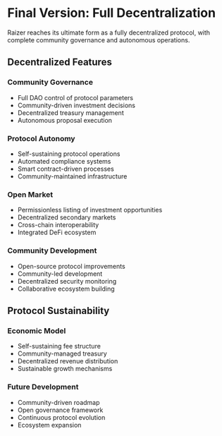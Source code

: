 
# Final Version: Full Decentralization

Raizer reaches its ultimate form as a fully decentralized protocol, with complete community governance and autonomous operations.

<Highlight 
  type="feature"
  title="Complete Decentralization"
  description="Raizer Protocol achieves full decentralization, operating as a true DAO with complete community control and autonomous systems."
/>

## Decentralized Features

### Community Governance
- Full DAO control of protocol parameters
- Community-driven investment decisions
- Decentralized treasury management
- Autonomous proposal execution

### Protocol Autonomy
- Self-sustaining protocol operations
- Automated compliance systems
- Smart contract-driven processes
- Community-maintained infrastructure

### Open Market
- Permissionless listing of investment opportunities
- Decentralized secondary markets
- Cross-chain interoperability
- Integrated DeFi ecosystem

### Community Development
- Open-source protocol improvements
- Community-led development
- Decentralized security monitoring
- Collaborative ecosystem building

<Highlight 
  type="attention"
  title="True Decentralization"
  description="The protocol operates independently of its original creators, fully controlled by the community through transparent and autonomous systems."
/>

## Protocol Sustainability

### Economic Model
- Self-sustaining fee structure
- Community-managed treasury
- Decentralized revenue distribution
- Sustainable growth mechanisms

### Future Development
- Community-driven roadmap
- Open governance framework
- Continuous protocol evolution
- Ecosystem expansion

<Highlight 
  type="success"
  title="Decentralized Future"
  description="Join a truly decentralized private equity investment protocol, where the community shapes the future of financial markets."
/> 